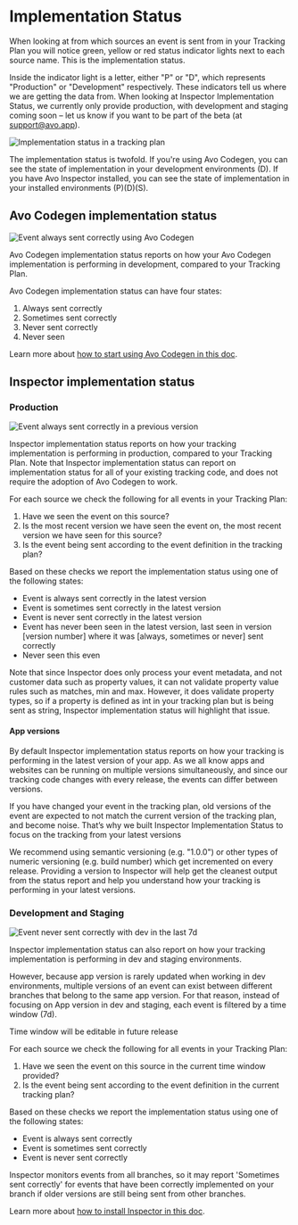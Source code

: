 
# Implementation Status

When looking at from which sources an event is sent from in your Tracking Plan you will notice green, yellow or red status indicator lights next to each source name. This is the implementation status.

Inside the indicator light is a letter, either "P" or "D", which represents "Production" or "Development" respectively. These indicators tell us where we are getting the data from. When looking at Inspector Implementation Status, we currently only provide production, with development and staging coming soon – let us know if you want to be part of the beta (at support@avo.app).

![Implementation status in a tracking plan](/images/workspace/tracking-plan/implementation-status.png)

The implementation status is twofold. If you're using Avo Codegen, you can see the state of implementation in your development environments (D). If you have Avo Inspector installed, you can see the state of implementation in your installed environments (P)(D)(S).

## Avo Codegen implementation status

![Event always sent correctly using Avo Codegen](/images/workspace/tracking-plan/functions-implementation-status.png)

Avo Codegen implementation status reports on how your Avo Codegen implementation is performing in development, compared to your Tracking Plan.

Avo Codegen implementation status can have four states:

1. Always sent correctly
2. Sometimes sent correctly
3. Never sent correctly
4. Never seen

Learn more about [how to start using Avo Codegen in this doc](/implementation/start-using-avo-codegen).

## Inspector implementation status

### Production

![Event always sent correctly in a previous version](/images/workspace/tracking-plan/inspector-implementation-status.png)

Inspector implementation status reports on how your tracking implementation is performing in production, compared to your Tracking Plan. Note that Inspector implementation status can report on implementation status for all of your existing tracking code, and does not require the adoption of Avo Codegen to work.

For each source we check the following for all events in your Tracking Plan:

1. Have we seen the event on this source?
2. Is the most recent version we have seen the event on, the most recent version we have seen for this source?
3. Is the event being sent according to the event definition in the tracking plan?

Based on these checks we report the implementation status using one of the following states:

- Event is always sent correctly in the latest version
- Event is sometimes sent correctly in the latest version
- Event is never sent correctly in the latest version
- Event has never been seen in the latest version, last seen in version [version number] where it was [always, sometimes or never] sent correctly
- Never seen this even

<Callout type="info">
  Note that since Inspector does only process your event metadata, and not
  customer data such as property values, it can not validate property value
  rules such as matches, min and max. However, it does validate property types,
  so if a property is defined as int in your tracking plan but is being sent as
  string, Inspector implementation status will highlight that issue.
</Callout>

#### App versions

By default Inspector implementation status reports on how your tracking is performing in the latest version of your app. As we all know apps and websites can be running on multiple versions simultaneously, and since our tracking code changes with every release, the events can differ between versions.

If you have changed your event in the tracking plan, old versions of the event are expected to not match the current version of the tracking plan, and become noise. That’s why we built Inspector Implementation Status to focus on the tracking from your latest versions

We recommend using semantic versioning (e.g. "1.0.0") or other types of numeric versioning (e.g. build number) which get incremented on every release. Providing a version to Inspector will help get the cleanest output from the status report and help you understand how your tracking is performing in your latest versions.

### Development and Staging

![Event never sent correctly with dev in the last 7d](/images/workspace/tracking-plan/dev-inspector-status.png)

Inspector implementation status can also report on how your tracking implementation is performing in dev and staging environments.

However, because app version is rarely updated when working in dev environments, multiple versions of an event can exist between different branches
that belong to the same app version. For that reason, instead of focusing on App version in dev and staging, each event is filtered by a time window (7d).

<Callout type="info">Time window will be editable in future release</Callout>

For each source we check the following for all events in your Tracking Plan:

1. Have we seen the event on this source in the current time window provided?
2. Is the event being sent according to the event definition in the current tracking plan?

Based on these checks we report the implementation status using one of the following states:

- Event is always sent correctly
- Event is sometimes sent correctly
- Event is never sent correctly

<Callout type="info">
  Inspector monitors events from all branches, so it may report 'Sometimes sent
  correctly' for events that have been correctly implemented on your branch if
  older versions are still being sent from other branches.
</Callout>

Learn more about [how to install Inspector in this doc](/implementation/avo-inspector-sdk-reference).
